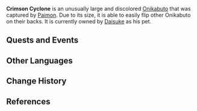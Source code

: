 {{Character Infobox
|type             = Quest NPC
|image            = NPC Crimson Cyclone.png
|region           = Inazuma
}}
'''Crimson Cyclone''' is an unusually large and discolored [[Onikabuto]] that was captured by [[Paimon]]. Due to its size, it is able to easily flip other Onikabuto on their backs. It is currently owned by [[Daisuke]] as his pet.

==Quests and Events==
{{Quest Appearances}}

==Other Languages==
{{Other Languages|default_hidden = 1
|en      = Crimson Cyclone
|zhs     = 深红旋风
|zhs_rm  = Shēnhóng Xuànfēng
|zht     = 深紅旋風
|zht_rm  = Shēnhóng Xuànfēng
|ja      = 紅蓮旋風
|ja_rm   = Guren Senpuu<ref>{{Ref/Quest|The Oni's Justice|note=Japanese Voice-Over}}</ref>
|ko      = 진홍의 선풍
|ko_rm   = 
|es      = Torbellino Escarlata
|fr      = Tourbillon écarlate
|ru      = Пурпурный Циклон
|th      = ทอร์นาโดเดือด
|th_rm   = Thonado Dueat
|vi      = Cơn Lốc Đỏ
|de      = Dunkleroter Wirbel
|id      = Topan Merah
|pt      = Ciclone Carmesim
}}

==Change History==
{{Change History|2.3}}

==References==
{{Reflist}}